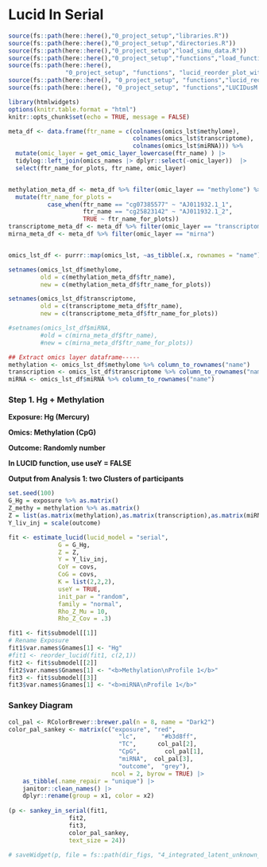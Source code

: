 # Lucid In Serial

```r
source(fs::path(here::here(),"0_project_setup","libraries.R"))
source(fs::path(here::here(),"0_project_setup","directories.R"))
source(fs::path(here::here(),"0_project_setup","load_simu_data.R"))
source(fs::path(here::here(),"0_project_setup","functions","load_functions.R"))
source(fs::path(here::here(), 
                "0_project_setup", "functions", "lucid_reorder_plot_without_y.R"))
source(fs::path(here::here(), "0_project_setup", "functions","lucid_reorder_plot_without_y.R"))
source(fs::path(here::here(), "0_project_setup", "functions","LUCIDusM in Serial Sankey fxn.R"))

library(htmlwidgets)
options(knitr.table.format = "html")
knitr::opts_chunk$set(echo = TRUE, message = FALSE)
```

```r
meta_df <- data.frame(ftr_name = c(colnames(omics_lst$methylome),
                                   colnames(omics_lst$transcriptome),
                                   colnames(omics_lst$miRNA))) %>%
  mutate(omic_layer = get_omic_layer_lowercase(ftr_name) ) |>
  tidylog::left_join(omics_names |> dplyr::select(-omic_layer))  |>
  select(ftr_name_for_plots, ftr_name, omic_layer) 


methylation_meta_df <- meta_df %>% filter(omic_layer == "methylome") %>% 
  mutate(ftr_name_for_plots =  
           case_when(ftr_name == "cg07385577" ~ "AJ011932.1_1",
                     ftr_name == "cg25823142" ~ "AJ011932.1_2",
                     TRUE ~ ftr_name_for_plots))
transcriptome_meta_df <- meta_df %>% filter(omic_layer == "transcriptome")
mirna_meta_df <- meta_df %>% filter(omic_layer == "mirna")


omics_lst_df <- purrr::map(omics_lst, ~as_tibble(.x, rownames = "name"))

setnames(omics_lst_df$methylome, 
         old = c(methylation_meta_df$ftr_name), 
         new = c(methylation_meta_df$ftr_name_for_plots))

setnames(omics_lst_df$transcriptome, 
         old = c(transcriptome_meta_df$ftr_name),
         new = c(transcriptome_meta_df$ftr_name_for_plots))

#setnames(omics_lst_df$miRNA, 
         #old = c(mirna_meta_df$ftr_name),
         #new = c(mirna_meta_df$ftr_name_for_plots))

## Extract omics layer dataframe-----
methylation <- omics_lst_df$methylome %>% column_to_rownames("name")
transcription <- omics_lst_df$transcriptome %>% column_to_rownames("name")
miRNA <- omics_lst_df$miRNA %>% column_to_rownames("name")
```

### Step 1. Hg + Methylation

**Exposure: Hg (Mercury)**

**Omics: Methylation (CpG)**

**Outcome: Randomly number**

**In LUCID function, use useY = FALSE**

**Output from Analysis 1: two Clusters of participants**

```r
set.seed(100)
G_Hg = exposure %>% as.matrix()
Z_methy = methylation %>% as.matrix()
Z = list(as.matrix(methylation),as.matrix(transcription),as.matrix(miRNA))
Y_liv_inj = scale(outcome)

fit <- estimate_lucid(lucid_model = "serial",
              G = G_Hg,
              Z = Z,
              Y = Y_liv_inj, 
              CoY = covs,
              CoG = covs,
              K = list(2,2,2),
              useY = TRUE,
              init_par = "random",
              family = "normal", 
              Rho_Z_Mu = 10,
              Rho_Z_Cov = .3)

fit1 <- fit$submodel[[1]]
# Rename Exposure
fit1$var.names$Gnames[1] <- "Hg"
#fit1 <- reorder_lucid(fit1, c(2,1))
fit2 <- fit$submodel[[2]]
fit2$var.names$Gnames[1] <- "<b>Methylation\nProfile 1</b>"
fit3 <- fit$submodel[[3]]
fit3$var.names$Gnames[1] <- "<b>miRNA\nProfile 1</b>"
```

### Sankey Diagram

```r
col_pal <- RColorBrewer::brewer.pal(n = 8, name = "Dark2")
color_pal_sankey <- matrix(c("exposure", "red",
                               "lc",       "#b3d8ff",
                               "TC",      col_pal[2],
                               "CpG",       col_pal[1],
                               "miRNA",  col_pal[3],
                               "outcome",  "grey"), 
                             ncol = 2, byrow = TRUE) |>
    as_tibble(.name_repair = "unique") |> 
    janitor::clean_names() |>
    dplyr::rename(group = x1, color = x2)
  
(p <- sankey_in_serial(fit1, 
                 fit2, 
                 fit3, 
                 color_pal_sankey,
                 text_size = 24))

# saveWidget(p, file = fs::path(dir_figs, "4_integrated_latent_unknown_clusters/lucid_in_serial_0725.html"))

```
